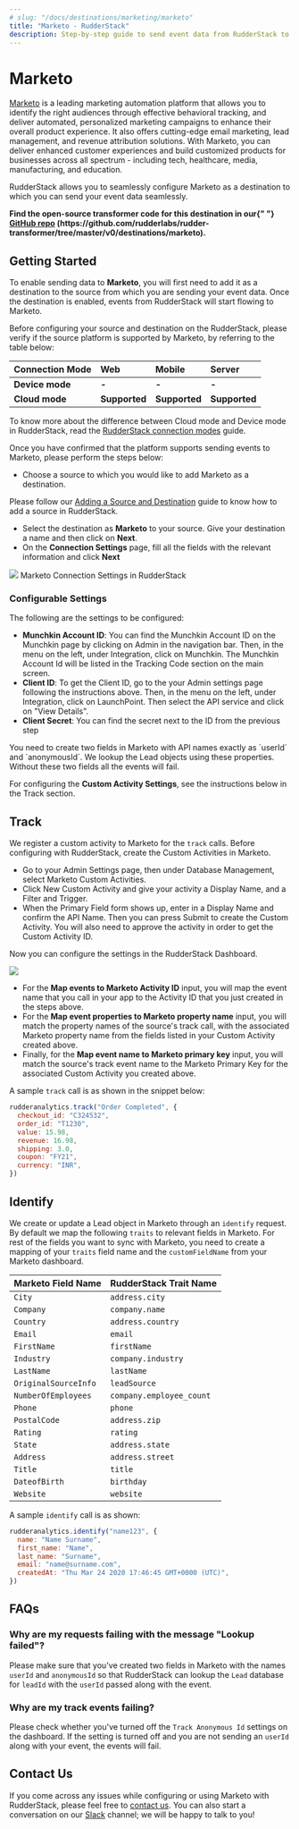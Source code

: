```yaml
---
# slug: "/docs/destinations/marketing/marketo"
title: "Marketo - RudderStack"
description: Step-by-step guide to send event data from RudderStack to Marketo.
---
```


# Marketo

[Marketo](https://marketo.com) is a leading marketing automation platform that allows you to identify the right audiences through effective behavioral tracking, and deliver automated, personalized marketing campaigns to enhance their overall product experience. It also offers cutting-edge email marketing, lead management, and revenue attribution solutions. With Marketo, you can deliver enhanced customer experiences and build customized products for businesses across all spectrum - including tech, healthcare, media, manufacturing, and education.

RudderStack allows you to seamlessly configure Marketo as a destination to which you can send your event data seamlessly.

<div class="successBlock">
  <strong>
    Find the open-source transformer code for this destination in our{" "}
    <a href="">GitHub repo</a>
    (https://github.com/rudderlabs/rudder-transformer/tree/master/v0/destinations/marketo).
  </strong>
</div>

## Getting Started

To enable sending data to **Marketo**, you will first need to add it as a destination to the source from which you are sending your event data. Once the destination is enabled, events from RudderStack will start flowing to Marketo.

Before configuring your source and destination on the RudderStack, please verify if the source platform is supported by Marketo, by referring to the table below:

| **Connection Mode** | **Web**       | **Mobile**    | **Server**    |
| :------------------ | :------------ | :------------ | :------------ |
| **Device mode**     | **-**         | **-**         | **-**         |
| **Cloud mode**      | **Supported** | **Supported** | **Supported** |

<div class="infoBlock">
To know more about the difference between Cloud mode and Device mode in RudderStack, read the <a href="../../get-started/rudderstack-connection-modes">RudderStack connection modes</a> guide.

</div>

Once you have confirmed that the platform supports sending events to Marketo, please perform the steps below:

- Choose a source to which you would like to add Marketo as a destination.

<div class="infoBlock">
Please follow our <a href="../connections/adding-source-and-destination-rudderstack">Adding a Source and Destination</a> guide to know how to add a source in RudderStack.

</div>

- Select the destination as **Marketo** to your source. Give your destination a name and then click on **Next**.
- On the **Connection Settings** page, fill all the fields with the relevant information and click **Next**

<img src="../../../images/assets/marketo-connection.png" />
<span class="imageTitle">Marketo Connection Settings in RudderStack</span>

### Configurable Settings

The following are the settings to be configured:

- **Munchkin Account ID**: You can find the Munchkin Account ID on the Munchkin page by clicking on Admin in the navigation bar. Then, in the menu on the left, under Integration, click on Munchkin. The Munchkin Account Id will be listed in the Tracking Code section on the main screen.
- **Client ID**: To get the Client ID, go to the your Admin settings page following the instructions above. Then, in the menu on the left, under Integration, click on LaunchPoint. Then select the API service and click on "View Details".
- **Client Secret**: You can find the secret next to the ID from the previous step

<div class="infoBlock">
You need to create two fields in Marketo with API names exactly as `userId` and `anonymousId`. We lookup the Lead objects using these properties. Without these two fields all the events will fail.

</div>

For configuring the **Custom Activity Settings**, see the instructions below in the Track section.

## Track

We register a custom activity to Marketo for the `track` calls. Before configuring with RudderStack, create the Custom Activities in Marketo.

- Go to your Admin Settings page, then under Database Management, select Marketo Custom Activities.
- Click New Custom Activity and give your activity a Display Name, and a Filter and Trigger.
- When the Primary Field form shows up, enter in a Display Name and confirm the API Name. Then you can press Submit to create the Custom Activity. You will also need to approve the activity in order to get the Custom Activity ID.

Now you can configure the settings in the RudderStack Dashboard.

<img src="../../../images/assets/screen-shot-2021-06-02-at-11.51.32-am.png" />

- For the **Map events to Marketo Activity ID** input, you will map the event name that you call in your app to the Activity ID that you just created in the steps above.
- For the **Map event properties to Marketo property name** input, you will match the property names of the source's track call, with the associated Marketo property name from the fields listed in your Custom Activity created above.
- Finally, for the **Map event name to Marketo primary key** input, you will match the source's track event name to the Marketo Primary Key for the associated Custom Activity you created above.

A sample `track` call is as shown in the snippet below:

```javascript
rudderanalytics.track("Order Completed", {
  checkout_id: "C324532",
  order_id: "T1230",
  value: 15.98,
  revenue: 16.98,
  shipping: 3.0,
  coupon: "FY21",
  currency: "INR",
})
```

## Identify

We create or update a Lead object in Marketo through an `identify` request. By default we map the following `traits` to relevant fields in Marketo. For rest of the fields you want to sync with Marketo, you need to create a mapping of your `traits` field name and the `customFieldName` from your Marketo dashboard.

| Marketo Field Name   | RudderStack Trait Name   |
| :------------------- | :----------------------- |
| `City`               | `address.city`           |
| `Company`            | `company.name`           |
| `Country`            | `address.country`        |
| `Email`              | `email`                  |
| `FirstName`          | `firstName`              |
| `Industry`           | `company.industry`       |
| `LastName`           | `lastName`               |
| `OriginalSourceInfo` | `leadSource`             |
| `NumberOfEmployees`  | `company.employee_count` |
| `Phone`              | `phone`                  |
| `PostalCode`         | `address.zip`            |
| `Rating`             | `rating`                 |
| `State`              | `address.state`          |
| `Address`            | `address.street`         |
| `Title`              | `title`                  |
| `DateofBirth`        | `birthday`               |
| `Website`            | `website`                |

A sample `identify` call is as shown:

```javascript
rudderanalytics.identify("name123", {
  name: "Name Surname",
  first_name: "Name",
  last_name: "Surname",
  email: "name@surname.com",
  createdAt: "Thu Mar 24 2020 17:46:45 GMT+0000 (UTC)",
})
```

## FAQs

### Why are my requests failing with the message "Lookup failed"?

Please make sure that you've created two fields in Marketo with the names `userId` and `anonymousId` so that RudderStack can lookup the `Lead` database for `leadId` with the `userId` passed along with the event.

### Why are my track events failing?

Please check whether you've turned off the `Track Anonymous Id` settings on the dashboard. If the setting is turned off and you are not sending an `userId` along with your event, the events will fail.

## Contact Us

If you come across any issues while configuring or using Marketo with RudderStack, please feel free to [contact us](mailto:%20docs@rudderstack.com). You can also start a conversation on our [Slack](https://resources.rudderstack.com/join-rudderstack-slack) channel; we will be happy to talk to you!
